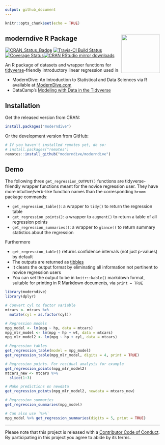 ```yaml
---
output: github_document
---
```


```r
knitr::opts_chunk$set(echo = TRUE)
```

## moderndive R Package <img src="https://github.com/moderndive/moderndive/blob/master/images/hex_blue_text.png?raw=true" align="right" width=125 />

[![CRAN_Status_Badge](http://www.r-pkg.org/badges/version/moderndive)](https://cran.r-project.org/package=moderndive) [![Travis-CI Build Status](https://travis-ci.org/moderndive/moderndive.svg?branch=master)](https://travis-ci.org/moderndive/moderndive) [![Coverage Status](https://img.shields.io/codecov/c/github/moderndive/moderndive/master.svg)](https://codecov.io/github/moderndive/moderndive?branch=master)[![CRAN RStudio mirror downloads](http://cranlogs.r-pkg.org/badges/moderndive)](http://www.r-pkg.org/pkg/moderndive)

An R package of datasets and wrapper functions for [tidyverse](https://www.tidyverse.org/)-friendly introductory linear regression used in 

- ModernDive: An Introduction to Statistical and Data Sciences via R available at [ModernDive.com](https://moderndive.com/)
- DataCamp's [Modeling with Data in the Tidyverse](https://www.datacamp.com/courses/modeling-with-data-in-the-tidyverse)


## Installation

Get the released version from CRAN:

```r
install.packages("moderndive")
```

Or the development version from GitHub:

```r
# If you haven't installed remotes yet, do so:
# install.packages("remotes")
remotes::install_github("moderndive/moderndive")
```


## Demo

The following three `get_regression_OUTPUT()` functions are tidyverse-friendly
wrapper functions meant for the novice regression user. They have more intuitive/verb-like
function names than the corresponding `broom` package commands:


* `get_regression_table()`: a wrapper to `tidy()` to return the regression table
* `get_regression_points()`: a wrapper to `augment()` to return a table of all regression points
* `get_regression_summaries()`: a wrapper to `glance()` to return summary statistics about the regression

Furthermore 

* `get_regression_table()` returns confidence intervals (not just p-values) by default
* The outputs are returned as [tibbles](https://blog.rstudio.com/2016/03/24/tibble-1-0-0/)
* It cleans the output format by eliminating all information not pertinent to novice regression users
* You can set the output to be in `knitr::kable()` markdown format, suitable for printing in R Markdown
documents, via `print = TRUE`

```r
library(moderndive)
library(dplyr)
```

```r
# Convert cyl to factor variable
mtcars <- mtcars %>% 
  mutate(cyl = as.factor(cyl))

# Regression models
mpg_model <- lm(mpg ~ hp, data = mtcars)
mpg_mlr_model <- lm(mpg ~ hp + wt, data = mtcars)
mpg_mlr_model2 <- lm(mpg ~ hp + cyl, data = mtcars)

# Regression tables
get_regression_table(model = mpg_model)
get_regression_table(mpg_mlr_model, digits = 4, print = TRUE)

# Regression points. For residual analysis for example
get_regression_points(mpg_mlr_model2)
mtcars_new <- mtcars %>% 
  slice(1:3)

# Make predictions on newdata
get_regression_points(mpg_mlr_model2, newdata = mtcars_new)

# Regression summaries
get_regression_summaries(mpg_model)

# Can also use `%>%`
mpg_model %>% get_regression_summaries(digits = 5, print = TRUE)
```

***

Please note that this project is released with a [Contributor Code of Conduct](CONDUCT.md). By participating in this project you agree to abide by its terms.
